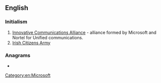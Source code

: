 {{also|ica|iĉa|icã|iça|-ica}}
==English==
{{wikipedia|ICA}}

===Initialism===
{{rfc-header|Initialism}}
{{head|en|initialism}}

# [[w:Innovative Communications Alliance|Innovative Communications Alliance]] - alliance formed by Microsoft and Nortel for Unified communications.
# [[w:Irish Citizens Army|Irish Citizens Army]]

===Anagrams===
* {{anagrams|en|ACI|C.I.A.|CAI|CIA|Cai|Cài}}

[[Category:en:Microsoft]]